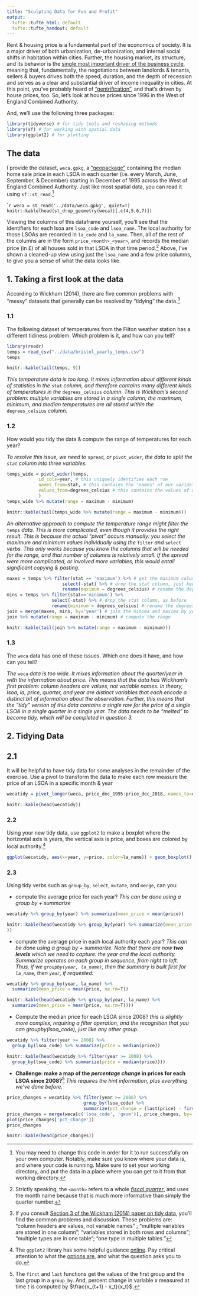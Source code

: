 ```yaml
---
title: "Sculpting Data for Fun and Profit"
output:
  tufte::tufte_html: default
  tufte::tufte_handout: default
---
```


Rent & housing price is a fundamental part of the economics of society. It is a major driver of both urbanization, de-urbanization, and internal social shifts in habitation within cities. Further, the housing market, its structure, and its behavior is the [single most important driver of the business cycle](https://ideas.repec.org/p/nbr/nberwo/13428.html), meaning that, fundamentally, the negotiations between landlords & tenants, sellers & buyers drives both the speed, duration, and the depth of recession and serves as a clear and substantial driver of income inequality in cities. At this point, you've probably heard of ["gentrification"](https://www.bristolpost.co.uk/news/bristol-news/gentrification-bristol-what-it-happening-3030745), and that's driven by house prices, too. So, let's look at house prices since 1996 in the West of England Combined Authority. 

And, we'll use the following three packages:

```r
library(tidyverse) # for tidy tools and reshaping methods
library(sf) # for working with spatial data
library(ggplot2) # for plotting
```

## The data

I provide the dataset, `weca.gpkg`, a ["geopackage"](https://www.geopackage.org/) containing the median home sale price in each LSOA in each quarter (i.e. every March, June, September, & December) starting in December of 1995 across the West of England Combined Authority. Just like most spatial data, you can read it using `sf::st_read`.[^paths]

````r
weca = st_read('../data/weca.gpkg', quiet=T)
knitr::kable(head(st_drop_geometry(weca))[,c(4,5,6,7)])
```

Viewing the columns of this dataframe yourself, you'll see that the identifiers for each lsoa are `lsoa_code` and `lsoa_name`. The local authority for those LSOAs are recorded in `la_code` and `la_name`. Then, all of the rest of the columns are in the form `price_<month>_<year>`, and records the median price (in £) of all houses sold in that LSOA in that time period.[^quarter-not-month] Above, I've shown a cleaned-up view using just the `lsoa_name` and a few price columns, to give you a sense of what the data looks like. 

## 1. Taking a first look at the data

According to Wickham (2014), there are five common problems with "messy" datasets that generally can be resolved by "tidying" the data.[^hint-tidytypes] 

### 1.1

The following dataset of temperatures from the Filton weather station has a different tidiness problem. Which problem is it, and how can you tell?  
```r
library(readr)
temps = read_csv("../data/bristol_yearly_temps.csv")
temps
```
```r
knitr::kable(tail(temps, 9))
```

*This temperature data is too long. It mixes information about different kinds of statistics in the* `stat` *column, and therefore contains many different kinds of temperatures in the* `degrees_celsius` *column. This is Wickham's second problem: multiple variables are stored in a single column; the maximum, minimum, and median temperatures are all stored within the* `degrees_celsius` *column.*

### 1.2

How would you tidy the data & compute the range of temperatures for each year?

*To resolve this issue, we need to* `spread`*, or* `pivot_wider`, *the data to split the `stat` column into three variables.*

```r
temps_wide = pivot_wider(temps, 
            id_cols=year, # this uniquely identifies each row
            names_from=stat, # this contains the "names" of our variables
            values_from=degrees_celsius # this contains the values of our variables
            ) 
temps_wide %>% mutate(range = maximum - minimum)
```
```r
knitr::kable(tail(temps_wide %>% mutate(range = maximum - minimum)))
```

*An alternative approach to compute the temperature range might filter the* `temps` *data. This is more complicated, even though it provides the right result. This is because the actual "pivot" occurs manually: you select the maximum and minimum values individually using the* `filter` *and* `select` *verbs. This only works because you know the columns that will be needed for the range, and that number of columns is relatively small. If the spread were more complicated, or involved more variables, this would entail significant copying & pasting.*

```r
maxes = temps %>% filter(stat == 'maximum') %>% # get the maximum column
                     select(-stat) %>% # drop the stat column, just keep year & value
                     rename(maximum = degrees_celsius) # rename the degrees to maximum
mins = temps %>% filter(stat=='minimum') %>% 
                 select(-stat) %>% # drop the stat column, as before
                 rename(minimum = degrees_celsius) # rename the degrees to minimum
join = merge(maxes, mins, by='year') # join the minima and maxima by years
join %>% mutate(range = maximum - minimum) # compute the range
```
```r
knitr::kable(tail(join %>% mutate(range = maximum - minimum)))
```

### 1.3

The `weca` data has one of these issues. Which one does it have, and how can you tell? 

*The* `weca` *data is too wide. It mixes information about the quarter/year in with the information about price. This means that the data has Wickham's first problem: column headers are values, not variable names. In theory, lsoa, la, price, quarter, and year are distinct variables that each encode a distinct bit of information about the observation. Further, this means that the "tidy" version of this data contains a single row for the price of a single LSOA in a single quarter in a single year. The data needs to be "melted" to become tidy, which will be completed in question 3. *

## 2. Tidying Data

## 2.1
It will be helpful to have tidy data for some analyses in the remainder of the exercise. Use a pivot to transform the data to make each row measure the price of an LSOA in a specific month & year

```r
wecatidy = pivot_longer(weca, price_dec_1995:price_dec_2018, names_to=c(NA, 'quarter', 'year'), names_sep='_', values_to='price')
```
```r
knitr::kable(head(wecatidy))
```

### 2.2

Using your new tidy data, use `ggplot2` to make a boxplot where the horizontal axis is years, the vertical axis is price, and boxes are colored by local authority.[^hint-boxplot]

```r
ggplot(wecatidy, aes(x=year, y=price, color=la_name)) + geom_boxplot() + theme(axis.text.x = element_text(angle=45, vjust=1, hjust=1))
```

### 2.3
Using tidy verbs such as `group_by`, `select`, `mutate`, and `merge`, can you:

- compute the average price for each year?
*This can be done using a group by + summarize*
```r
wecatidy %>% group_by(year) %>% summarize(mean_price = mean(price))
```
```r
knitr::kable(head(wecatidy %>% group_by(year) %>% summarize(mean_price = mean(price))
))
```

- compute the average price in each local authority each year?
*This can be done using a group by + summarize. Note that there are now __two levels__ which we need to capture: the year and the local authority. Summarize operates on each group in sequence, from right to left. Thus, if we `groupby(year, la_name)`, then the summary is built first for `la_name`, then `year`, if requested:*
```r
wecatidy %>% group_by(year, la_name) %>% 
  summarize(mean_price = mean(price, na.rm=T))
```
```r
knitr::kable(head(wecatidy %>% group_by(year, la_name) %>% 
  summarize(mean_price = mean(price, na.rm=T))))
```
- Compute the median price for each LSOA since 2008?
*this is slightly more complex, requiring a filter operation, and the recognition that you can groupby(lsoa_code), just like any other group.*
```r
wecatidy %>% filter(year >= 2008) %>% 
  group_by(lsoa_code) %>% summarize(price = median(price))
```
```r
knitr::kable(head(wecatidy %>% filter(year >= 2008) %>% 
  group_by(lsoa_code) %>% summarize(price = median(price))))
```
- **Challenge: make a map of the *percentage change* in prices for each LSOA since 2008?**[^hint-lag]
*This requires the hint information, plus everything we've done before. *
```r
price_changes = wecatidy %>% filter(year >= 2008) %>%
                             group_by(lsoa_code) %>% 
                             summarize(pct_change = (last(price) - first(price))/first(price)*100)
price_changes = merge(weca[c('lsoa_code', 'geom')], price_changes, by='lsoa_code')
plot(price_changes['pct_change'])
price_changes
```
```r
knitr::kable(head(price_changes))
```

[^paths]: You may need to change this code in order for it to run successfully on your own computer. Notably, make sure you know where your data is, and where your code is running. Make sure to set your working directory, and put the data in a place where you can get to it from that working directory. 
[^hint-tidytypes]: If you consult [Section 3 of the Wickham (2014) paper on tidy data](http://www.jstatsoft.org/v59/i10/paper), you'll find the common problems and discussion. These problems are: "column headers are values, not variable names" ; "multiple variables are stored in one column"; "variables stored in both rows and columns"; "multiple types are in one table"; "one type in multiple tables."
[^quarter-not-month]: Strictly speaking, the `<month>` refers to a whole [*fiscal quarter*](https://investinganswers.com/dictionary/q/quarter-q1-q2-q3-q4#:~:text=A%20fiscal%20quarter%20is%20a,the%20payment%20of%20stock%20dividends.), and uses the month name because that is much more informative than simply the quarter number. 
[^pivot]: Don't forget about the optional arguments, such as `names_to` and `names_sep`, which allow you to split column names that contain "extra" information. Alternatively, you can use `tidyr::separate` after the pivot.
[^hint-lag]: The `first` and `last` functions get the values of the first group and the last group in a `group_by`. And, percent change in variable $x$ measured at time $t$ is computed by $\frac{x_{t+1} - x_t}{x_t}$.
[^hint-boxplot]: The `ggplot2` library has some helpful guidance [online](https://ggplot2.tidyverse.org/reference/geom_boxplot.html). Pay critical attention to what the [options are](http://www.sthda.com/english/wiki/ggplot2-box-plot-quick-start-guide-r-software-and-data-visualization#change-box-plot-colors-by-groups), and what the question asks you to do. 